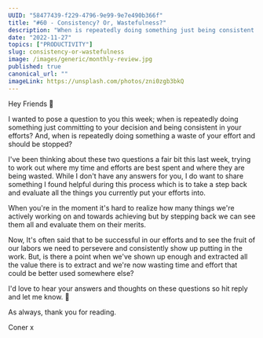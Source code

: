 ```yaml
---
UUID: "58477439-f229-4796-9e99-9e7e490b366f"
title: "#60 - Consistency? Or, Wastefulness?"
description: "When is repeatedly doing something just being consistent in your efforts? And, when is it being wasteful?"
date: "2022-11-27"
topics: ["PRODUCTIVITY"]
slug: consistency-or-wastefulness
image: /images/generic/monthly-review.jpg
published: true
canonical_url: ""
imageLink: https://unsplash.com/photos/zni0zgb3bkQ
---
```


Hey Friends 👋

I wanted to pose a question to you this week; when is repeatedly doing something just committing to your decision and being consistent in your efforts? And, when is repeatedly doing something a waste of your effort and should be stopped?

I've been thinking about these two questions a fair bit this last week, trying to work out where my time and efforts are best spent and where they are being wasted. While I don't have any answers for you, I do want to share something I found helpful during this process which is to take a step back and evaluate all the things you currently put your efforts into.

When you're in the moment it's hard to realize how many things we're actively working on and towards achieving but by stepping back we can see them all and evaluate them on their merits.

Now, It's often said that to be successful in our efforts and to see the fruit of our labors we need to persevere and consistently show up putting in the work. But, is there a point when we've shown up enough and extracted all the value there is to extract and we're now wasting time and effort that could be better used somewhere else?

I'd love to hear your answers and thoughts on these questions so hit reply and let me know. 📩

As always, thank you for reading.

Coner x
